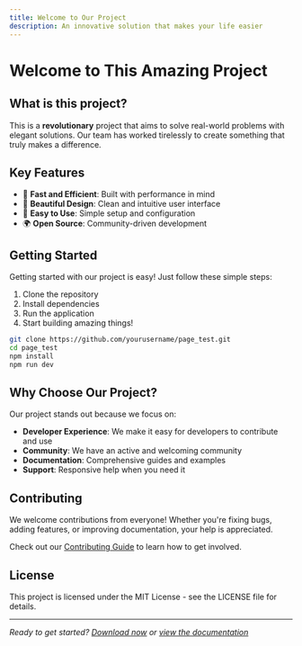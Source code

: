 ```yaml
---
title: Welcome to Our Project
description: An innovative solution that makes your life easier
---
```


# Welcome to This Amazing Project

## What is this project?

This is a **revolutionary** project that aims to solve real-world problems with elegant solutions. Our team has worked tirelessly to create something that truly makes a difference.

## Key Features

- 🚀 **Fast and Efficient**: Built with performance in mind
- 🎨 **Beautiful Design**: Clean and intuitive user interface  
- 🔧 **Easy to Use**: Simple setup and configuration
- 🌍 **Open Source**: Community-driven development

## Getting Started

Getting started with our project is easy! Just follow these simple steps:

1. Clone the repository
2. Install dependencies
3. Run the application
4. Start building amazing things!

```bash
git clone https://github.com/yourusername/page_test.git
cd page_test
npm install
npm run dev
```

## Why Choose Our Project?

Our project stands out because we focus on:

- **Developer Experience**: We make it easy for developers to contribute and use
- **Community**: We have an active and welcoming community
- **Documentation**: Comprehensive guides and examples
- **Support**: Responsive help when you need it

## Contributing

We welcome contributions from everyone! Whether you're fixing bugs, adding features, or improving documentation, your help is appreciated.

Check out our [Contributing Guide](/contributing) to learn how to get involved.

## License

This project is licensed under the MIT License - see the LICENSE file for details.

---

*Ready to get started? [Download now](/download) or [view the documentation](/docs)*
